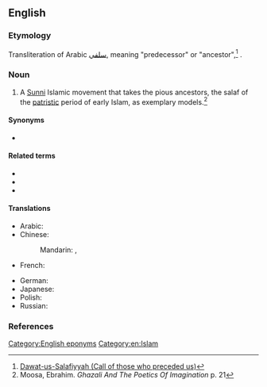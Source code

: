 ==English==
{{wikipedia}}

===Etymology===
Transliteration of Arabic [[سلفي]], meaning "predecessor" or "ancestor",<ref>[http://muttaqun.com/salafiyyah.html Dawat-us-Salafiyyah (Call of those who preceded us)]</ref> {{suffix|en||ism}}.

===Noun===
{{en-noun|-}}

# A [[Sunni]] Islamic movement that takes the pious ancestors, the salaf of the [[patristic]] period of early Islam, as exemplary models.<ref>Moosa, Ebrahim. ''Ghazali And The Poetics Of Imagination'' {{ISBN|0-8078-5612-6}} p. 21</ref>

====Synonyms====
* {{l|en|Wahhabism}}

====Related terms====
* {{l|en|Salafi}}
* {{l|en|Salafist}}
* {{l|en|Salafiyya}}

====Translations====
{{trans-top|a Sunni Islamic movement}}
* Arabic: {{t|ar|سَلَفِيَّة|f}}
* Chinese:
*: Mandarin: {{t|cmn|沙拉菲主義|sc=Hani}}, {{t|cmn|沙拉菲主义|tr=shālāfēizhǔyì|sc=Hani}}
* French: {{t+|fr|salafisme|m}}
{{trans-mid}}
* German: {{t+|de|Salafismus|m}}
* Japanese: {{t|ja|サラフィズム|tr=sarafizumu|sc=Jpan}}
* Polish: {{t|pl|salafizm|m}}
* Russian: {{t+|ru|салафи́зм|m}}
{{trans-bottom}}

===References===
<references/>

[[Category:English eponyms]]
[[Category:en:Islam]]
